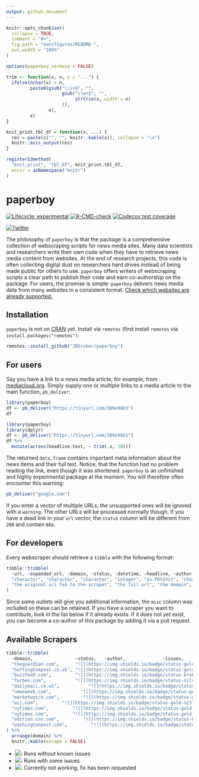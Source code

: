 ```yaml
---
output: github_document
---
```


<!-- README.md is generated from README.Rmd. Please edit that file -->

```r
knitr::opts_chunk$set(
  collapse = TRUE,
  comment = "#>",
  fig.path = "man/figures/README-",
  out.width = "100%"
)

options(paperboy_verbose = FALSE)

trim <- function(x, n, e = "...") {
  ifelse(nchar(x) > n,
         paste0(gsub("\\s+$", "", 
                     gsub("\\w+$", "", 
                          strtrim(x, width = n)
                     )),
                e),
         x)
}

knit_print.tbl_df = function(x, ...) {
  res = paste(c("", "", knitr::kable(x)), collapse = "\n")
  knitr::asis_output(res)
}

registerS3method(
  "knit_print", "tbl_df", knit_print.tbl_df,
  envir = asNamespace("knitr")
)
```

# paperboy

<!-- badges: start -->
[![Lifecycle: experimental](https://img.shields.io/badge/lifecycle-experimental-orange.svg)](https://lifecycle.r-lib.org/articles/stages.html#experimental)
[![R-CMD-check](https://github.com/JBGruber/paperboy/workflows/R-CMD-check/badge.svg)](https://github.com/JBGruber/paperboy/actions)
[![Codecov test coverage](https://codecov.io/gh/JBGruber/paperboy/branch/main/graph/badge.svg)](https://codecov.io/gh/JBGruber/paperboy?branch=main)
<!-- badges: end -->

[![Twitter](https://img.shields.io/twitter/url/https/twitter.com/JohannesBGruber.svg?style=social&label=Follow%20%40JohannesBGruber)](https://twitter.com/JohannesBGruber)

The philosophy of `paperboy` is that the package is a comprehensive collection of webscraping scripts for news media sites.
Many data scientists and researchers write their own code when they have to retrieve news media content from websites.
At the end of research projects, this code is often collecting digital dust on researchers hard drives instead of being made public for others to use.
`paperboy` offers writers of webscraping scripts a clear path to publish their code and earn co-authorship on the package.
For users, the promise is simple: `paperboy` delivers news media data from many websites in a consistent format.
[Check which websites are already supported.](#available-scrapers)

## Installation

`paperboy` is not on [CRAN](https://CRAN.R-project.org) yet.
Install via `remotes` (first install `remotes` via `install.packages("remotes")`:

``` r
remotes::install_github("JBGruber/paperboy")
```

## For users

Say you have a link to a news media article, for example, from [mediacloud.org](https://mediacloud.org/).
Simply supply one or multiple links to a media article to the main function, `pb_deliver`:

```r
library(paperboy)
df <- pb_deliver("https://tinyurl.com/386e98k5")
df
```

```r
library(paperboy)
library(dplyr)
df <- pb_deliver("https://tinyurl.com/386e98k5")
df %>% 
  mutate(across(headline:text, ~ trim(.x, 30)))
```

The returned `data.frame` contains important meta information about the news items and their full text.
Notice, that the function had no problem reading the link, even though it was shortened.
`paperboy` is an unfinished and highly experimental package at the moment.
You will therefore often encounter this warning:

```r
pb_deliver("google.com")
```

If you enter a vector of multiple URLs, the unsupported ones will be ignored with a `warning`.
The other URLs will be processed normally though.
If you have a dead link in your `url` vector, the `status` column will be different from `200` and contain `NA`s.

## For developers

Every webscraper should retrieve a `tibble` with the following format:

```r
tibble::tribble(
  ~url, ~expanded_url, ~domain, ~status, ~datetime, ~headline, ~author, ~text, ~misc,
  "character", "character", "character", "integer", "as.POSIXct", "character", "character", "character", "list",
  "the original url fed to the scraper", "the full url", "the domain", "http status code", "publication datetime", "the headline", "the author", "the full text", "all other information that can be consistently found on a specific outlet"
)
```

Since some outlets will give you additional information, the `misc` column was included so these can be retained.
If you have a scraper you want to contribute, look in the list below if it already exists.
If it does not yet exist, you can become a co-author of this package by adding it via a pull request.

## Available Scrapers

```r
tibble::tribble(
  ~domain,                ~status,   ~author,              ~issues,
  "theguardian.com",      "![](https://img.shields.io/badge/status-gold-%23ffd700.svg)",  "Johannes B. Gruber", "",
  "huffingtonpost.co.uk", "![](https://img.shields.io/badge/status-gold-%23ffd700.svg)",  "Johannes B. Gruber", "",
  "buzzfeed.com",         "![](https://img.shields.io/badge/status-broken-%23D8634C)",  "Johannes B. Gruber", "[#1](https://github.com/JBGruber/paperboy/issues/1)",
  "forbes.com",           "![](https://img.shields.io/badge/status-silver-%23C0C0C0.svg)",  "Johannes B. Gruber", "[#2](https://github.com/JBGruber/paperboy/issues/2)",
  "dailymail.co.uk",           "![](https://img.shields.io/badge/status-gold-%23ffd700.svg)",  "Johannes B. Gruber", "",
  "newsweek.com",           "![](https://img.shields.io/badge/status-gold-%23ffd700.svg)",  "Johannes B. Gruber", "",
  "marketwatch.com",         "![](https://img.shields.io/badge/status-gold-%23ffd700.svg)",  "Johannes B. Gruber", "",
  "wsj.com",         "![](https://img.shields.io/badge/status-gold-%23ffd700.svg)",  "Johannes B. Gruber", "",
  "nytimes.com",         "![](https://img.shields.io/badge/status-gold-%23ffd700.svg)",  "Johannes B. Gruber", "",
  "nytimes.com",         "![](https://img.shields.io/badge/status-gold-%23ffd700.svg)",  "Johannes B. Gruber", "",
  "edition.cnn.com",         "![](https://img.shields.io/badge/status-broken-%23D8634C)",  "Johannes B. Gruber", "[#1](https://github.com/JBGruber/paperboy/issues/1)",
  "washingtonpost.com",         "![](https://img.shields.io/badge/status-broken-%23D8634C)",  "Johannes B. Gruber", "[#1](https://github.com/JBGruber/paperboy/issues/1)",
) %>% 
  arrange(domain) %>% 
  knitr::kable(escape = FALSE)
```

- ![](https://img.shields.io/badge/status-gold-%23ffd700.svg): Runs without known issues
- ![](https://img.shields.io/badge/status-silver-%23C0C0C0.svg): Runs with some issues
- ![](https://img.shields.io/badge/status-broken-%23D8634C): Currently not working, fix has been requested


